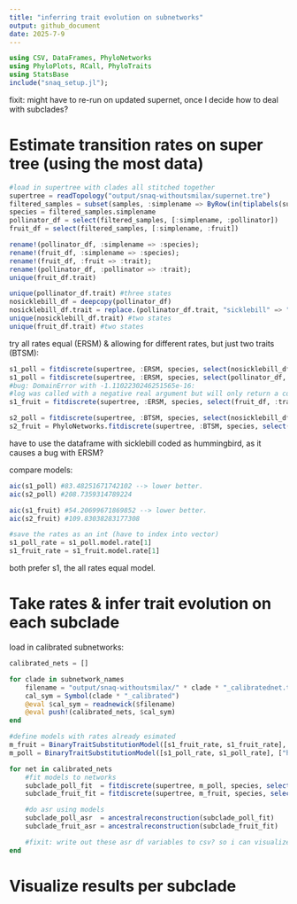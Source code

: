 ```yaml
---
title: "inferring trait evolution on subnetworks"
output: github_document
date: 2025-7-9
---
```


```julia
using CSV, DataFrames, PhyloNetworks
using PhyloPlots, RCall, PhyloTraits
using StatsBase
include("snaq_setup.jl");
```

fixit: might have to re-run on updated supernet, once I decide how to deal with subclades?

# Estimate transition rates on super tree (using the most data)

```julia
#load in supertree with clades all stitched together
supertree = readTopology("output/snaq-withoutsmilax/supernet.tre")
filtered_samples = subset(samples, :simplename => ByRow(in(tiplabels(supertree))))
species = filtered_samples.simplename
pollinator_df = select(filtered_samples, [:simplename, :pollinator])
fruit_df = select(filtered_samples, [:simplename, :fruit])

rename!(pollinator_df, :simplename => :species);
rename!(fruit_df, :simplename => :species);
rename!(fruit_df, :fruit => :trait);
rename!(pollinator_df, :pollinator => :trait);
unique(fruit_df.trait)

unique(pollinator_df.trait) #three states
nosicklebill_df = deepcopy(pollinator_df)
nosicklebill_df.trait = replace.(pollinator_df.trait, "sicklebill" => "hummingbird")
unique(nosicklebill_df.trait) #two states
unique(fruit_df.trait) #two states
```

try all rates equal (ERSM) & allowing for different rates, but just two traits (BTSM):
```julia
s1_poll = fitdiscrete(supertree, :ERSM, species, select(nosicklebill_df, :trait); optimizeQ=true) #all rates equal to: α=1.66364
s1_poll = fitdiscrete(supertree, :ERSM, species, select(pollinator_df, :trait); optimizeQ=true) 
#bug: DomainError with -1.1102230246251565e-16:
#log was called with a negative real argument but will only return a complex result if called with a complex argument
s1_fruit = fitdiscrete(supertree, :ERSM, species, select(fruit_df, :trait); optimizeQ=true) #all rates equal to α=0.69657.

s2_poll = fitdiscrete(supertree, :BTSM, species, select(nosicklebill_df, :trait); optimizeQ=true) #both rates equal to β=0.00059, huh.
s2_fruit = PhyloNetworks.fitdiscrete(supertree, :BTSM, species, select(fruit_df, :trait); optimizeQ=true)
```

have to use the dataframe with sicklebill coded as hummingbird, as it causes a bug with ERSM?

compare models:
```julia
aic(s1_poll) #83.48251671742102 --> lower better.
aic(s2_poll) #208.7359314789224

aic(s1_fruit) #54.20699671869852 --> lower better.
aic(s2_fruit) #109.83038283177308

#save the rates as an int (have to index into vector)
s1_poll_rate = s1_poll.model.rate[1]
s1_fruit_rate = s1_fruit.model.rate[1]
```

both prefer s1, the all rates equal model.

# Take rates & infer trait evolution on each subclade

load in calibrated subnetworks:
```julia
calibrated_nets = []

for clade in subnetwork_names
    filename = "output/snaq-withoutsmilax/" * clade * "_calibratednet.tre"
    cal_sym = Symbol(clade * "_calibrated")
    @eval $cal_sym = readnewick($filename)
    @eval push!(calibrated_nets, $cal_sym)
end

#define models with rates already esimated
m_fruit = BinaryTraitSubstitutionModel([s1_fruit_rate, s1_fruit_rate], ["berry", "capsule"]);
m_poll = BinaryTraitSubstitutionModel([s1_poll_rate, s1_poll_rate], ["hummingbird", "bat"]);

for net in calibrated_nets
    #fit models to networks
    subclade_poll_fit  = fitdiscrete(supertree, m_poll, species, select(nosicklebill_df, :trait))
    subclade_fruit_fit = fitdiscrete(supertree, m_fruit, species, select(nosicklebill_df, :trait))

    #do asr using models
    subclade_poll_asr  = ancestralreconstruction(subclade_poll_fit)
    subclade_fruit_asr = ancestralreconstruction(subclade_fruit_fit)

    #fixit: write out these asr df variables to csv? so i can visualize locally?
end
```

# Visualize results per subclade

```julia
```